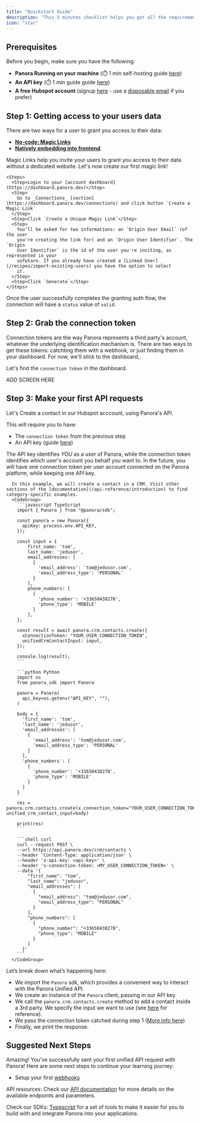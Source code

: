 ```yaml
---
title: "Quickstart Guide"
description: "This 5 minutes checklist helps you get all the requirements to start adding integrations to your product. "
icon: "star"
---
```


## **Prerequisites**

Before you begin, make sure you have the following:

- **Panora Running on your machine** (⏱️ 1 min self-hosting guide [here](/open-source/self_hosting/guide))
- **An API key** (⏱️ 1 min guide guide [here](/core-concepts/auth#learn-how-to-generate-your-api-keys))
- **A free Hubspot account** (signup [here](https://app.hubspot.com/signup-hubspot/crm) - use a [disposable email](https://temp-mail.org/en/) if you prefer)

## **Step 1: Getting access to your users data**

There are two ways for a user to grant you access to their data: 
- [**No-code: Magic Links**](/core-concepts/magic-links)  
- [**Natively embedding into frontend**](/recipes/embed-catalog).

Magic Links help you invite your users to grant you access to their data without a dedicated website. 
Let's now create our first magic link!


    <Steps>
      <Step>Login to your [account dashboard](https://dashboard.panora.dev)</Step>
      <Step>
        Go to _Connections_ [section](https://dashboard.panora.dev/connections) and click button `Create a Magic Link`
      </Step>
      <Step>Click `Create a Unique Magic Link`</Step>
      <Step>
        You'll be asked for two informations: an `Origin User Email` (of the user
        you're creating the link for) and an `Origin User Identifier`. The `Origin
        User Identifier` is the id of the user you're inviting, as represented in your
        sofwtare. If you already have created a [Linked User](/recipes/import-existing-users) you have the option to select
        it.
      </Step>
      <Step>Click `Generate`</Step>
    </Steps>


Once the user successfully completes the granting auth flow, the connection will have a `status` value of `valid`.

## Step 2: Grab the connection token

Connection tokens are the way Panora represents a third party's account, whatever the underlying identification mechanism is.
There are two ways to get these tokens: catchting them with a webhook, or just finding them in your dashboard. For now, we'll stick to the dashboard,.

Let's find the `connection token` in the dashboard.

ADD SCREEN HERE

## **Step 3: Make your first  API requests**

Let's Create a contact in our Hubspot acccount, using Panora's API.

This will require you to have: 
- The `connection token` from the previous step
- An API key (guide [here](/core-concepts/auth#learn-how-to-generate-your-api-keys))

The API key identifies _YOU_ as a user of Panora, while the connection token identifies which user's account you behalf you want to. In the future, you will have one connection token per user account connected on the Panora platform, while keeping one API key.


      In this example, we will create a contact in a CRM. Visit other sections of the [documentation](/api-reference/introduction) to find category-specific examples.
      <CodeGroup>
        ```javascript TypeScript
        import { Panora } from "@panora/sdk";

        const panora = new Panora({
          apiKey: process.env.API_KEY,
        });

        const input = {
            first_name: 'tom',
            last_name: 'jedusor',
            email_addresses: [
              {
                'email_address': 'tom@jedusor.com',
                'email_address_type': 'PERSONAL'
              }
            ],
            phone_numbers: [
              {
                'phone_number': '+33650438278',
                'phone_type': 'MOBILE'
              }
            ],
        };

        const result = await panora.crm.contacts.create({
          xConnectionToken: "YOUR_USER_CONNECTION_TOKEN",
          unifiedCrmContactInput: input,
        });

        console.log(result);
        ```

        ```python Python
        import os
        from panora_sdk import Panora

        panora = Panora(
          api_key=os.getenv("API_KEY", ""),
        )

        body = {
          'first_name': 'tom',
          'last_name': 'jedusor',
          'email_addresses': [
            {
              'email_address': 'tom@jedusor.com',
              'email_address_type': 'PERSONAL'
            }
          ],
          'phone_numbers': [
            {
              'phone_number': '+33650438278',
              'phone_type': 'MOBILE'
            }
          ]
        }

        res = panora.crm.contacts.create(x_connection_token="YOUR_USER_CONNECTION_TOKEN", unified_crm_contact_input=body)

        print(res)
        ```

        ```shell curl
        curl --request POST \
        --url https://api.panora.dev/crm/contacts \
        --header 'Content-Type: application/json' \
        --header 'x-api-key: <api-key>' \
        --header 'x-connection-token: <MY_USER_CONNECTION_TOKEN>' \
        --data '{
            "first_name": "tom",
            "last_name": "jedusor",
            "email_addresses": [
              {
                "email_address": "tom@jedusor.com",
                "email_address_type": "PERSONAL"
              }
            ],
            "phone_numbers": [
              {
                "phone_number": "+33650438278",
                "phone_type": "MOBILE"
              }
            ]
          }'
        ```
      </CodeGroup>

Let’s break down what’s happening here:

- We import the `Panora` sdk, which provides a convenient way to interact with the Panora Unified API.
- We create an instance of the `Panora` client, passing in our API key.
- We call the `panora.crm.contacts.create` method to add a contact inside a 3rd party. We specify the input we want to use (see [here](/crm/contacts/overview) for reference).
- We pass the connection token catched during step 1 ([More info here](/core-concepts/auth#catch-connection-tokens))
- Finally, we print the response.

## Suggested Next Steps

Amazing! You’ve successfully sent your first unified API request with Panora! Here are some next steps to continue your learning journey:

- Setup your first [webhooks](/webhooks/overview)

API resources:
Check our [API documentation](/api-reference/introduction) for more details on the available endpoints and parameters.

Check our SDKs: [Typescript](/backend-sdk/typescript) for a set of tools to make it easier for you to build with and integrate Panora into your applications.